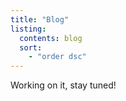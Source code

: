 ```yaml
---
title: "Blog"
listing:
  contents: blog
  sort:
    - "order dsc"
---
```


Working on it, stay tuned!

